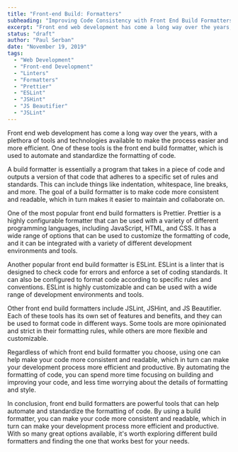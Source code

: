 ```yaml
---
title: "Front-end Build: Formatters"
subheading: "Improving Code Consistency with Front End Build Formatters"
excerpt: "Front end web development has come a long way over the years, with a plethora of tools and technologies available to make the process easier and more efficient. One of these tools is the front end build formatter, which is used to automate and standardize the formatting of code."
status: "draft"
author: "Paul Serban"
date: "November 19, 2019"
tags:
  - "Web Development"
  - "Front-end Development"
  - "Linters"
  - "Formatters"
  - "Prettier"
  - "ESLint"
  - "JSHint"
  - "JS Beautifier"
  - "JSLint"
---
```


Front end web development has come a long way over the years, with a plethora of tools and technologies available to make the process easier and more efficient. One of these tools is the front end build formatter, which is used to automate and standardize the formatting of code.

A build formatter is essentially a program that takes in a piece of code and outputs a version of that code that adheres to a specific set of rules and standards. This can include things like indentation, whitespace, line breaks, and more. The goal of a build formatter is to make code more consistent and readable, which in turn makes it easier to maintain and collaborate on.

One of the most popular front end build formatters is Prettier. Prettier is a highly configurable formatter that can be used with a variety of different programming languages, including JavaScript, HTML, and CSS. It has a wide range of options that can be used to customize the formatting of code, and it can be integrated with a variety of different development environments and tools.

Another popular front end build formatter is ESLint. ESLint is a linter that is designed to check code for errors and enforce a set of coding standards. It can also be configured to format code according to specific rules and conventions. ESLint is highly customizable and can be used with a wide range of development environments and tools.

Other front end build formatters include JSLint, JSHint, and JS Beautifier. Each of these tools has its own set of features and benefits, and they can be used to format code in different ways. Some tools are more opinionated and strict in their formatting rules, while others are more flexible and customizable.

Regardless of which front end build formatter you choose, using one can help make your code more consistent and readable, which in turn can make your development process more efficient and productive. By automating the formatting of code, you can spend more time focusing on building and improving your code, and less time worrying about the details of formatting and style.

In conclusion, front end build formatters are powerful tools that can help automate and standardize the formatting of code. By using a build formatter, you can make your code more consistent and readable, which in turn can make your development process more efficient and productive. With so many great options available, it's worth exploring different build formatters and finding the one that works best for your needs.